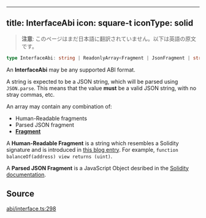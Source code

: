 <!-- AUTO-GENERATED-CONTENT:START (ENGLISH-COPY) -->
---
title: InterfaceAbi
icon: square-t
iconType: solid
---

> **注意**: このページはまだ日本語に翻訳されていません。以下は英語の原文です。

```ts
type InterfaceAbi: string | ReadonlyArray<Fragment | JsonFragment | string>;
```

An **InterfaceAbi** may be any supported ABI format.

A string is expected to be a JSON string, which will be parsed using `JSON.parse`. This means that the value **must**
be a valid JSON string, with no stray commas, etc.

An array may contain any combination of:

- Human-Readable fragments
- Parsed JSON fragment
- [**Fragment**](../classes/Fragment)

A **Human-Readable Fragment** is a string which resembles a Solidity signature and is introduced in [this blog
entry](lhttps://blog.ricmoo.com/human-readable-contract-abis-in-quais-js-141902f4d917). For example, `function
balanceOf(address) view returns (uint)`.

A **Parsed JSON Fragment** is a JavaScript Object desribed in the [Solidity
documentation](https://docs.soliditylang.org/en/v0.8.19/abi-spec.html#json).

## Source

[abi/interface.ts:298](https://github.com/dominant-strategies/quais.js/blob/c1c12d43f9d34c6baad2b0542bd6d0acd6fefcbf/src/abi/interface.ts#L298)
